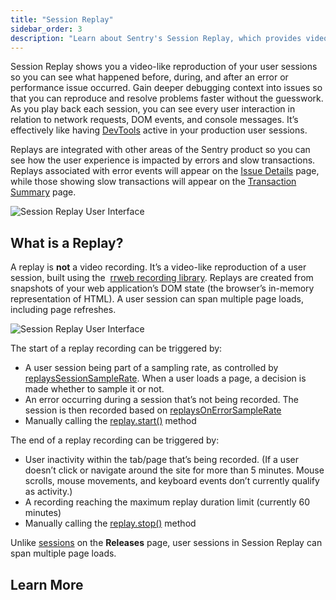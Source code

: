 ```yaml
---
title: "Session Replay"
sidebar_order: 3
description: "Learn about Sentry's Session Replay, which provides video-like reproductions of user interactions on a site or web app."
---
```


<Include name="beta-note-session-replay.mdx" />

Session Replay shows you a video-like reproduction of your user sessions so you can see what happened before, during, and after an error or performance issue occurred. Gain deeper debugging context into issues so that you can reproduce and resolve problems faster without the guesswork. As you play back each session, you can see every user interaction in relation to network requests, DOM events, and console messages. It’s effectively like having [DevTools](https://developer.chrome.com/docs/devtools/overview/) active in your production user sessions.

Replays are integrated with other areas of the Sentry product so you can see how the user experience is impacted by errors and slow transactions. Replays associated with error events will appear on the [Issue Details](/product/issues/issue-details/) page, while those showing slow transactions will appear on the [Transaction Summary](/product/performance/transaction-summary/) page.

![Session Replay User Interface](session-replay.png)

## What is a Replay?

A replay is **not** a video recording. It’s a video-like reproduction of a user session, built using the  [rrweb recording library](https://www.rrweb.io/). Replays are created from snapshots of your web application’s DOM state (the browser’s in-memory representation of HTML). A user session can span multiple page loads, including page refreshes.

![Session Replay User Interface](session-replay-what-is-a-replay.png)

The start of a replay recording can be triggered by:

- A user session being part of a sampling rate, as controlled by [replaysSessionSampleRate](/platforms/javascript/session-replay/#sampling). When a user loads a page, a decision is made whether to sample it or not.
- An error occurring during a session that’s not being recorded. The session is then recorded based on [replaysOnErrorSampleRate](/platforms/javascript/session-replay/#sampling)
- Manually calling the [replay.start()](/platforms/javascript/session-replay/configuration/#start-and-stop-recording) method

The end of a replay recording can be triggered by:

- User inactivity within the tab/page that’s being recorded. (If a user doesn’t click or navigate around the site for more than 5 minutes. Mouse scrolls, mouse movements, and keyboard events don’t currently qualify as activity.)
- A recording reaching the maximum replay duration limit (currently 60 minutes)
- Manually calling the [replay.stop()](/platforms/javascript/session-replay/configuration/#start-and-stop-recording) method

<Note>

Unlike [sessions](/product/releases/health/#session) on the **Releases** page, user sessions in Session Replay can span multiple page loads.

</Note>

## Learn More

<PageGrid />
